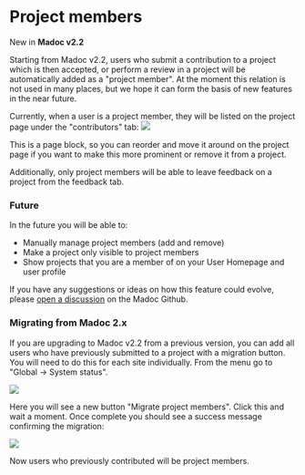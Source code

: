 
# Project members

<Callout emoji="🚀" type="info">New in <strong>Madoc v2.2</strong></Callout>


Starting from Madoc v2.2, users who submit a contribution to a project which is then accepted, or perform a review in a
project will be automatically added as a "project member". At the moment this relation is not used in many places,
but we hope it can form the basis of new features in the near future.

Currently, when a user is a project member, they will be listed on the project page under the "contributors" tab:
![](</assets/contributors-panel.png>)

<Callout type="default">
  This is a page block, so you can reorder and move it around on the project page if you want to make this more
  prominent or remove it from a project.
</Callout>

Additionally, only project members will be able to leave feedback on a project from the feedback tab.

### Future

In the future you will be able to:

- Manually manage project members (add and remove)
- Make a project only visible to project members
- Show projects that you are a member of on your User Homepage and user profile

If you have any suggestions or ideas on how this feature could evolve,
please  [open a discussion](https://github.com/digirati-co-uk/madoc-platform/discussions) on the Madoc Github.


### Migrating from Madoc 2.x

If you are upgrading to Madoc v2.2 from a previous version, you can add all users who have previously submitted to a
project with a migration button. You will need to do this for each site individually.  From the menu go to
"Global -> System status".

![](</assets/global-config-system-status.png>)

Here you will see a new button "Migrate project members". Click this and wait a moment. Once complete you should see
a success message confirming the migration:

![](</assets/migrate-project-members.png>)

Now users who previously contributed will be project members.
